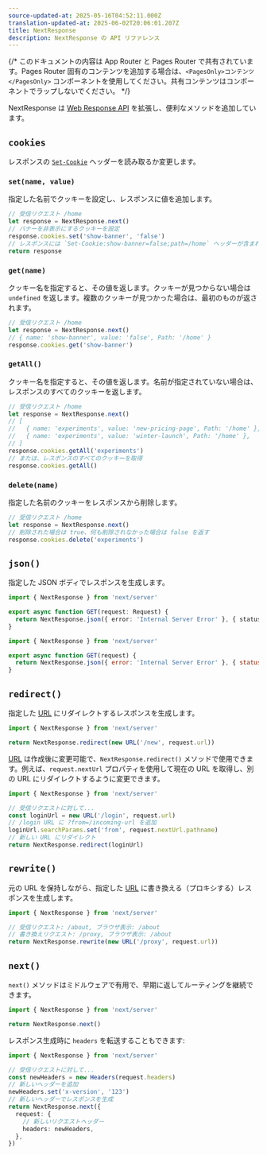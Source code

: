 ```yaml
---
source-updated-at: 2025-05-16T04:52:11.000Z
translation-updated-at: 2025-06-02T20:06:01.207Z
title: NextResponse
description: NextResponse の API リファレンス
---
```


{/* このドキュメントの内容は App Router と Pages Router で共有されています。Pages Router 固有のコンテンツを追加する場合は、`<PagesOnly>コンテンツ</PagesOnly>` コンポーネントを使用してください。共有コンテンツはコンポーネントでラップしないでください。 */}

NextResponse は [Web Response API](https://developer.mozilla.org/docs/Web/API/Response) を拡張し、便利なメソッドを追加しています。

## `cookies`

レスポンスの [`Set-Cookie`](https://developer.mozilla.org/docs/Web/HTTP/Headers/Set-Cookie) ヘッダーを読み取るか変更します。

### `set(name, value)`

指定した名前でクッキーを設定し、レスポンスに値を追加します。

```ts
// 受信リクエスト /home
let response = NextResponse.next()
// バナーを非表示にするクッキーを設定
response.cookies.set('show-banner', 'false')
// レスポンスには `Set-Cookie:show-banner=false;path=/home` ヘッダーが含まれる
return response
```

### `get(name)`

クッキー名を指定すると、その値を返します。クッキーが見つからない場合は `undefined` を返します。複数のクッキーが見つかった場合は、最初のものが返されます。

```ts
// 受信リクエスト /home
let response = NextResponse.next()
// { name: 'show-banner', value: 'false', Path: '/home' }
response.cookies.get('show-banner')
```

### `getAll()`

クッキー名を指定すると、その値を返します。名前が指定されていない場合は、レスポンスのすべてのクッキーを返します。

```ts
// 受信リクエスト /home
let response = NextResponse.next()
// [
//   { name: 'experiments', value: 'new-pricing-page', Path: '/home' },
//   { name: 'experiments', value: 'winter-launch', Path: '/home' },
// ]
response.cookies.getAll('experiments')
// または、レスポンスのすべてのクッキーを取得
response.cookies.getAll()
```

### `delete(name)`

指定した名前のクッキーをレスポンスから削除します。

```ts
// 受信リクエスト /home
let response = NextResponse.next()
// 削除された場合は true、何も削除されなかった場合は false を返す
response.cookies.delete('experiments')
```

## `json()`

指定した JSON ボディでレスポンスを生成します。

```ts filename="app/api/route.ts" switcher
import { NextResponse } from 'next/server'

export async function GET(request: Request) {
  return NextResponse.json({ error: 'Internal Server Error' }, { status: 500 })
}
```

```js filename="app/api/route.js" switcher
import { NextResponse } from 'next/server'

export async function GET(request) {
  return NextResponse.json({ error: 'Internal Server Error' }, { status: 500 })
}
```

## `redirect()`

指定した [URL](https://developer.mozilla.org/docs/Web/API/URL) にリダイレクトするレスポンスを生成します。

```ts
import { NextResponse } from 'next/server'

return NextResponse.redirect(new URL('/new', request.url))
```

[URL](https://developer.mozilla.org/docs/Web/API/URL) は作成後に変更可能で、`NextResponse.redirect()` メソッドで使用できます。例えば、`request.nextUrl` プロパティを使用して現在の URL を取得し、別の URL にリダイレクトするように変更できます。

```ts
import { NextResponse } from 'next/server'

// 受信リクエストに対して...
const loginUrl = new URL('/login', request.url)
// /login URL に ?from=/incoming-url を追加
loginUrl.searchParams.set('from', request.nextUrl.pathname)
// 新しい URL にリダイレクト
return NextResponse.redirect(loginUrl)
```

## `rewrite()`

元の URL を保持しながら、指定した [URL](https://developer.mozilla.org/docs/Web/API/URL) に書き換える（プロキシする）レスポンスを生成します。

```ts
import { NextResponse } from 'next/server'

// 受信リクエスト: /about, ブラウザ表示: /about
// 書き換えリクエスト: /proxy, ブラウザ表示: /about
return NextResponse.rewrite(new URL('/proxy', request.url))
```

## `next()`

`next()` メソッドはミドルウェアで有用で、早期に返してルーティングを継続できます。

```ts
import { NextResponse } from 'next/server'

return NextResponse.next()
```

レスポンス生成時に `headers` を転送することもできます:

```ts
import { NextResponse } from 'next/server'

// 受信リクエストに対して...
const newHeaders = new Headers(request.headers)
// 新しいヘッダーを追加
newHeaders.set('x-version', '123')
// 新しいヘッダーでレスポンスを生成
return NextResponse.next({
  request: {
    // 新しいリクエストヘッダー
    headers: newHeaders,
  },
})
```